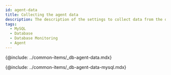 ```yaml
---
id: agent-data
title: Collecting the agent data
description: The description of the settings to collect data from the database server
tags:
  - MySQL
  - Database
  - Database Monitoring
  - Agent
---
```


{@include: ../common-items/_db-agent-data.mdx}

{@include: ../common-items/_db-agent-data-mysql.mdx}
